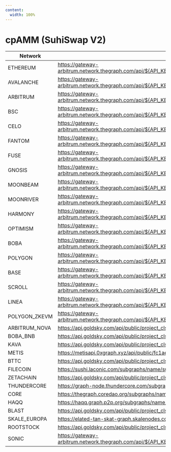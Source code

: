 ```yaml
---
content:
  width: 100%
---
```


# cpAMM (SuhiSwap V2)

| Network         | Endpoint                                                                                                                                                                                              |
|-----------------|-------------------------------------------------------------------------------------------------------------------------------------------------------------------------------------------------------|
| ETHEREUM        | https://gateway-arbitrum.network.thegraph.com/api/${API_KEY}/deployments/id/QmQ2h69a3vnE6N3TN7Ys9K1vpjYiJSi8fexnj1pWpRc6uY                                                                            |
| AVALANCHE       | https://gateway-arbitrum.network.thegraph.com/api/${API_KEY}/deployments/id/QmfLnYXftuf2PNPoC3mMusey27KyJi4UUuY741Nz3vZQ3q                                                                            |
| ARBITRUM        | https://gateway-arbitrum.network.thegraph.com/api/${API_KEY}/deployments/id/QmV5qTnwjz65z6TH63DYngLr1gj52KQ6Lr6m8aeNj6yxxb                                                                            |
| BSC             | https://gateway-arbitrum.network.thegraph.com/api/${API_KEY}/deployments/id/QmUJcdUCSApCahz2ZtxEBwLqBX5YPfy3NNzHGUXyERAdmi                                                                            |
| CELO            | https://gateway-arbitrum.network.thegraph.com/api/${API_KEY}/deployments/id/QmWX1tYofCvtw675s6ccE8ovWDkuikRBkkLk4PQpT79jRD                                                                            |
| FANTOM          | https://gateway-arbitrum.network.thegraph.com/api/${API_KEY}/deployments/id/QmVNMMgTVAJ5f3GSAASS5eYsGrcudmsCrXJyF9j5v9d5eC                                                                            |
| FUSE            | https://gateway-arbitrum.network.thegraph.com/api/${API_KEY}/deployments/id/QmRcpZhksXHJjkAf7Kk9ngGQteWUNAEJ1VH3jttivdN2ft                                                                            |
| GNOSIS          | https://gateway-arbitrum.network.thegraph.com/api/${API_KEY}/deployments/id/QmUwneRXVUqTsPEZqScQytg257Rij3nSApe4pdDAtuG4s4                                                                            |
| MOONBEAM        | https://gateway-arbitrum.network.thegraph.com/api/${API_KEY}/deployments/id/QmWZpwizHCefGY3vBUJhDhaVHPUgYE8oAAyBy1T5HATbMb                                                                            |
| MOONRIVER       | https://gateway-arbitrum.network.thegraph.com/api/${API_KEY}/deployments/id/QmcRAdiUuYzZDauyM2q8FDucZaDVLgKPGsMyKn1ds4DXfm                                                                            |
| HARMONY         | https://gateway-arbitrum.network.thegraph.com/api/${API_KEY}/deployments/id/QmZkT9mzDf5YcbSti51BZGet7sKnNcYAjBBE9xQ3LWHqKC                                                                            |
| OPTIMISM        | https://gateway-arbitrum.network.thegraph.com/api/${API_KEY}/deployments/id/QmdMmVsnaVRxQyunaXrG1oFrpcUFp8iV3TcpRa3hVYaPUD                                                                            |
| BOBA            | https://gateway-arbitrum.network.thegraph.com/api/${API_KEY}/deployments/id/QmSuZ3L62PyVC4RjYFikoYZhyDMGMkPNUArVMaj9G73Dxw                                                                            |
| POLYGON         | https://gateway-arbitrum.network.thegraph.com/api/${API_KEY}/deployments/id/QmebwDJ8a8uGf5sW6inqVfJwDGgYrvCvif19wnQqHN8GzQ                                                                            |
| BASE            | https://gateway-arbitrum.network.thegraph.com/api/${API_KEY}/deployments/id/QmQfYe5Ygg9A3mAiuBZYj5a64bDKLF4gF6sezfhgxKvb9y                                                                            |
| SCROLL          | https://gateway-arbitrum.network.thegraph.com/api/${API_KEY}/deployments/id/QmecR8pDHLNaRGQtKxA1ZvSSyBh23haXPdYZppPzALQmzt                                                                            |
| LINEA           | https://gateway-arbitrum.network.thegraph.com/api/${API_KEY}/deployments/id/QmcrH1y6zx6wzTBL9cKVdA81fHkPzytcx5Gy1iVJLP1Vfw                                                                            |
| POLYGON_ZKEVM   | https://gateway-arbitrum.network.thegraph.com/api/${API_KEY}/deployments/id/QmQLtMYbTvxDHqc5oFH75N2b4DL3Czdv2jSCo6bk4UwKyf                                                                            |
| ARBITRUM_NOVA   | https://api.goldsky.com/api/public/project_clslspm3c0knv01wvgfb2fqyq/subgraphs/sushi-0m/v2-arbitrum-nova/gn                                                                                           |
| BOBA_BNB        | https://api.goldsky.com/api/public/project_clslspm3c0knv01wvgfb2fqyq/subgraphs/sushi-0m/v2-boba-bnb/gn                                                                                                |
| KAVA            | https://api.goldsky.com/api/public/project_clslspm3c0knv01wvgfb2fqyq/subgraphs/sushi-v2/v2-kava/gn                                                                                                    |
| METIS           | https://metisapi.0xgraph.xyz/api/public/fc1ae952-7a36-44ac-9e9b-f46d70cedf7d/subgraphs/sushiswap/v2-metis/-/gn                                                                                        |
| BTTC            | https://api.goldsky.com/api/public/project_clslspm3c0knv01wvgfb2fqyq/subgraphs/sushi-v2/v2-bttc/gn                                                                                                    |
| FILECOIN        | https://sushi.laconic.com/subgraphs/name/sushiswap/v2-filecoin                                                                                                                                        |
| ZETACHAIN       | https://api.goldsky.com/api/public/project_cls39ugcfyhbq01xl9tsf6g38/subgraphs/v2-zetachain/1.0.0/gn                                                                                                  |
| THUNDERCORE     | https://graph-node.thundercore.com/subgraphs/name/sushi-v2/v2-thundercore                                                                                                                             |
| CORE            | https://thegraph.coredao.org/subgraphs/name/sushi-v2/v2-core                                                                                                                                          |
| HAQQ            | https://haqq.graph.p2p.org/subgraphs/name/sushi/v2-haqq                                                                                                                                               |
| BLAST           | https://api.goldsky.com/api/public/project_clslspm3c0knv01wvgfb2fqyq/subgraphs/sushiswap/v2-blast/gn                                                                                                  |
| SKALE_EUROPA    | https://elated-tan-skat-graph.skalenodes.com:8000/subgraphs/name/sushi/v2-skale-europa                                                                                                                |
| ROOTSTOCK       | https://api.goldsky.com/api/public/project_clslspm3c0knv01wvgfb2fqyq/subgraphs/sushiswap/v2-rootstock/gn                                                                                              |
| SONIC           | https://gateway-arbitrum.network.thegraph.com/api/${API_KEY}/subgraphs/id/DiS2ZgxR2upUs1s21wviEaY7hwjRWyrphhoBgKNc1Boo                                                                                |